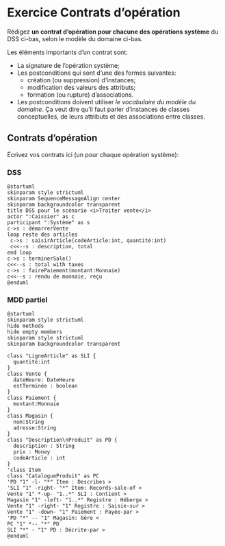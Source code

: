 # Exercice Contrats d'opération

Rédigez **un contrat d'opération pour chacune des opérations système** du DSS ci-bas, selon le modèle du domaine ci-bas.

Les éléments importants d'un contrat sont:

- La signature de l'opération système;
- Les postconditions qui sont d'une des formes suivantes:
    -   création (ou suppression) d'instances;
    -   modification des valeurs des attributs;
    -   formation (ou rupture) d'associations.
-   Les postconditions doivent utiliser *le vocabulaire du modèle du  domaine*.
Ça veut dire qu'il faut parler d'instances de classes conceptuelles, de leurs attributs et des associations entre classes.

## Contrats d'opération {.unnumbered .unlisted}

Écrivez vos contrats ici (un pour chaque opération système):

### DSS {.unnumbered .unlisted}

```.plantuml
@startuml
skinparam style strictuml
skinparam SequenceMessageAlign center
skinparam backgroundcolor transparent
title DSS pour le scénario <i>Traiter vente</i>
actor ":Caissier" as c
participant ":Système" as s
c->s : démarrerVente
loop reste des articles
 c->s : saisirArticle(codeArticle:int, quantité:int)
 c<<--s : description, total
end loop
c->s : terminerSale()
c<<--s : total with taxes
c->s : fairePaiement(montant:Monnaie)
c<<--s : rendu de monnaie, reçu
@enduml
```

### MDD partiel {.unnumbered .unlisted}

```.plantuml
@startuml
skinparam style strictuml
hide methods
hide empty members
skinparam style strictuml
skinparam backgroundcolor transparent

class "LigneArticle" as SLI {
  quantité:int
}
class Vente {
  dateHeure: DateHeure
  estTerminée : boolean
}
class Paiement {
  montant:Monnaie
}
class Magasin {
  nom:String
  adresse:String
}
class "Description\nProduit" as PD {
  description : String
  prix : Money
  codeArticle : int
}
'class Item
class "CatalogueProduit" as PC
'PD "1" -l- "*" Item : Describes >
'SLI "1" -right- "*" Item: Records-sale-of >
Vente "1" *-up- "1..*" SLI : Contient >
Magasin "1" -left- "1..*" Registre : Héberge >
Vente "1" -right- "1" Registre : Saisie-sur >
Vente "1" -down- "1" Paiement : Payée-par >
'PD "*" -- "1" Magasin: Gère <
PC "1" *-- "*" PD
SLI "*" - "1" PD : Décrite-par >
@enduml
```